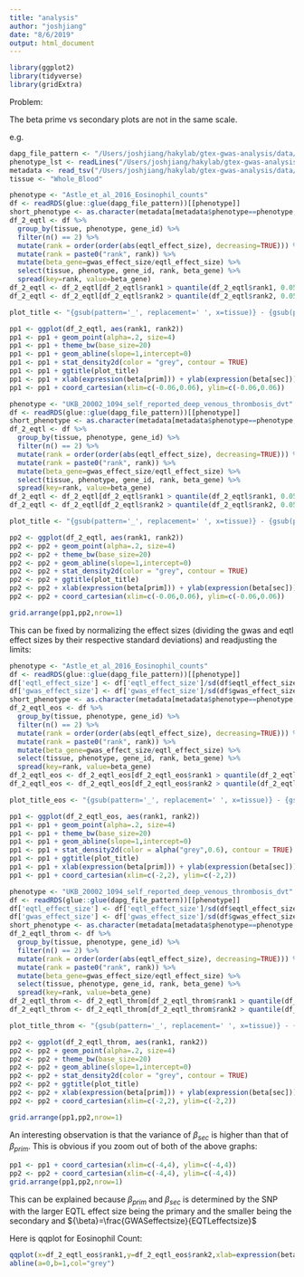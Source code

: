```yaml
---
title: "analysis"
author: "joshjiang"
date: "8/6/2019"
output: html_document
---
```


```r
library(ggplot2)
library(tidyverse)
library(gridExtra)
```

Problem:

The beta prime vs secondary plots are not in the same scale.

e.g.

```r

dapg_file_pattern <- "/Users/joshjiang/hakylab/gtex-gwas-analysis/data/dapg_selected_variants/expression/gwas_and_eqtl/DAPG_with_mashr__{tissue}.rds"
phenotype_lst <- readLines("/Users/joshjiang/hakylab/gtex-gwas-analysis/data/phenotype_list.txt")
metadata <- read_tsv("/Users/joshjiang/hakylab/gtex-gwas-analysis/data/gwas_metadata.txt") %>% rename(phenotype=Tag)
tissue <- "Whole_Blood"

phenotype <- "Astle_et_al_2016_Eosinophil_counts"
df <- readRDS(glue::glue(dapg_file_pattern))[[phenotype]]
short_phenotype <- as.character(metadata[metadata$phenotype==phenotype, "new_Phenotype"])
df_2_eqtl <- df %>%
  group_by(tissue, phenotype, gene_id) %>%
  filter(n() == 2) %>%
  mutate(rank = order(order(abs(eqtl_effect_size), decreasing=TRUE))) %>%
  mutate(rank = paste0("rank", rank)) %>%
  mutate(beta_gene=gwas_effect_size/eqtl_effect_size) %>%
  select(tissue, phenotype, gene_id, rank, beta_gene) %>%
  spread(key=rank, value=beta_gene)
df_2_eqtl <- df_2_eqtl[df_2_eqtl$rank1 > quantile(df_2_eqtl$rank1, 0.05, na.rm = TRUE) & df_2_eqtl$rank1 < quantile(df_2_eqtl$rank1, 0.95, na.rm = TRUE),]
df_2_eqtl <- df_2_eqtl[df_2_eqtl$rank2 > quantile(df_2_eqtl$rank2, 0.05, na.rm = TRUE) & df_2_eqtl$rank2 < quantile(df_2_eqtl$rank2, 0.95, na.rm = TRUE),]

plot_title <- "{gsub(pattern='_', replacement=' ', x=tissue)} - {gsub(pattern='_', replacement=' ', x=short_phenotype)}\nPrimary vs. secondary eQTL" %>% glue::glue()

pp1 <- ggplot(df_2_eqtl, aes(rank1, rank2))
pp1 <- pp1 + geom_point(alpha=.2, size=4)
pp1 <- pp1 + theme_bw(base_size=20)
pp1 <- pp1 + geom_abline(slope=1,intercept=0)
pp1 <- pp1 + stat_density2d(color = "grey", contour = TRUE)
pp1 <- pp1 + ggtitle(plot_title)
pp1 <- pp1 + xlab(expression(beta[prim])) + ylab(expression(beta[sec]))
pp1 <- pp1 + coord_cartesian(xlim=c(-0.06,0.06), ylim=c(-0.06,0.06))

phenotype <- "UKB_20002_1094_self_reported_deep_venous_thrombosis_dvt"
df <- readRDS(glue::glue(dapg_file_pattern))[[phenotype]]
short_phenotype <- as.character(metadata[metadata$phenotype==phenotype, "new_Phenotype"])
df_2_eqtl <- df %>%
  group_by(tissue, phenotype, gene_id) %>%
  filter(n() == 2) %>%
  mutate(rank = order(order(abs(eqtl_effect_size), decreasing=TRUE))) %>%
  mutate(rank = paste0("rank", rank)) %>%
  mutate(beta_gene=gwas_effect_size/eqtl_effect_size) %>%
  select(tissue, phenotype, gene_id, rank, beta_gene) %>%
  spread(key=rank, value=beta_gene)
df_2_eqtl <- df_2_eqtl[df_2_eqtl$rank1 > quantile(df_2_eqtl$rank1, 0.05, na.rm = TRUE) & df_2_eqtl$rank1 < quantile(df_2_eqtl$rank1, 0.95, na.rm = TRUE),]
df_2_eqtl <- df_2_eqtl[df_2_eqtl$rank2 > quantile(df_2_eqtl$rank2, 0.05, na.rm = TRUE) & df_2_eqtl$rank2 < quantile(df_2_eqtl$rank2, 0.95, na.rm = TRUE),]

plot_title <- "{gsub(pattern='_', replacement=' ', x=tissue)} - {gsub(pattern='_', replacement=' ', x=short_phenotype)}\nPrimary vs. secondary eQTL" %>% glue::glue()

pp2 <- ggplot(df_2_eqtl, aes(rank1, rank2))
pp2 <- pp2 + geom_point(alpha=.2, size=4)
pp2 <- pp2 + theme_bw(base_size=20)
pp2 <- pp2 + geom_abline(slope=1,intercept=0)
pp2 <- pp2 + stat_density2d(color = "grey", contour = TRUE)
pp2 <- pp2 + ggtitle(plot_title)
pp2 <- pp2 + xlab(expression(beta[prim])) + ylab(expression(beta[sec]))
pp2 <- pp2 + coord_cartesian(xlim=c(-0.06,0.06), ylim=c(-0.06,0.06))

grid.arrange(pp1,pp2,nrow=1)
```

This can be fixed by normalizing the effect sizes (dividing the gwas and eqtl effect sizes by their respective standard deviations) and readjusting the limits:

```r

phenotype <- "Astle_et_al_2016_Eosinophil_counts"
df <- readRDS(glue::glue(dapg_file_pattern))[[phenotype]]
df['eqtl_effect_size'] <- df['eqtl_effect_size']/sd(df$eqtl_effect_size, na.rm=TRUE)
df['gwas_effect_size'] <- df['gwas_effect_size']/sd(df$gwas_effect_size, na.rm=TRUE)
short_phenotype <- as.character(metadata[metadata$phenotype==phenotype, "new_Phenotype"])
df_2_eqtl_eos <- df %>%
  group_by(tissue, phenotype, gene_id) %>%
  filter(n() == 2) %>%
  mutate(rank = order(order(abs(eqtl_effect_size), decreasing=TRUE))) %>%
  mutate(rank = paste0("rank", rank)) %>%
  mutate(beta_gene=gwas_effect_size/eqtl_effect_size) %>%
  select(tissue, phenotype, gene_id, rank, beta_gene) %>%
  spread(key=rank, value=beta_gene)
df_2_eqtl_eos <- df_2_eqtl_eos[df_2_eqtl_eos$rank1 > quantile(df_2_eqtl_eos$rank1, 0.05, na.rm = TRUE) & df_2_eqtl_eos$rank1 < quantile(df_2_eqtl_eos$rank1, 0.95, na.rm = TRUE),]
df_2_eqtl_eos <- df_2_eqtl_eos[df_2_eqtl_eos$rank2 > quantile(df_2_eqtl_eos$rank2, 0.05, na.rm = TRUE) & df_2_eqtl_eos$rank2 < quantile(df_2_eqtl_eos$rank2, 0.95, na.rm = TRUE),]

plot_title_eos <- "{gsub(pattern='_', replacement=' ', x=tissue)} - {gsub(pattern='_', replacement=' ', x=short_phenotype)}\nPrimary vs. secondary eQTL" %>% glue::glue()

pp1 <- ggplot(df_2_eqtl_eos, aes(rank1, rank2))
pp1 <- pp1 + geom_point(alpha=.2, size=4)
pp1 <- pp1 + theme_bw(base_size=20)
pp1 <- pp1 + geom_abline(slope=1,intercept=0)
pp1 <- pp1 + stat_density2d(color = alpha("grey",0.6), contour = TRUE)
pp1 <- pp1 + ggtitle(plot_title)
pp1 <- pp1 + xlab(expression(beta[prim])) + ylab(expression(beta[sec]))
pp1 <- pp1 + coord_cartesian(xlim=c(-2,2), ylim=c(-2,2))

phenotype <- "UKB_20002_1094_self_reported_deep_venous_thrombosis_dvt"
df <- readRDS(glue::glue(dapg_file_pattern))[[phenotype]]
df['eqtl_effect_size'] <- df['eqtl_effect_size']/sd(df$eqtl_effect_size, na.rm=TRUE)
df['gwas_effect_size'] <- df['gwas_effect_size']/sd(df$gwas_effect_size, na.rm=TRUE)
short_phenotype <- as.character(metadata[metadata$phenotype==phenotype, "new_Phenotype"])
df_2_eqtl_throm <- df %>%
  group_by(tissue, phenotype, gene_id) %>%
  filter(n() == 2) %>%
  mutate(rank = order(order(abs(eqtl_effect_size), decreasing=TRUE))) %>%
  mutate(rank = paste0("rank", rank)) %>%
  mutate(beta_gene=gwas_effect_size/eqtl_effect_size) %>%
  select(tissue, phenotype, gene_id, rank, beta_gene) %>%
  spread(key=rank, value=beta_gene)
df_2_eqtl_throm <- df_2_eqtl_throm[df_2_eqtl_throm$rank1 > quantile(df_2_eqtl_throm$rank1, 0.05, na.rm = TRUE) & df_2_eqtl_throm$rank1 < quantile(df_2_eqtl_throm$rank1, 0.95, na.rm = TRUE),]
df_2_eqtl_throm <- df_2_eqtl_throm[df_2_eqtl_throm$rank2 > quantile(df_2_eqtl_throm$rank2, 0.05, na.rm = TRUE) & df_2_eqtl_throm$rank2 < quantile(df_2_eqtl_throm$rank2, 0.95, na.rm = TRUE),]

plot_title_throm <- "{gsub(pattern='_', replacement=' ', x=tissue)} - {gsub(pattern='_', replacement=' ', x=short_phenotype)}\nPrimary vs. secondary eQTL" %>% glue::glue()

pp2 <- ggplot(df_2_eqtl_throm, aes(rank1, rank2))
pp2 <- pp2 + geom_point(alpha=.2, size=4)
pp2 <- pp2 + theme_bw(base_size=20)
pp2 <- pp2 + geom_abline(slope=1,intercept=0)
pp2 <- pp2 + stat_density2d(color = "grey", contour = TRUE)
pp2 <- pp2 + ggtitle(plot_title)
pp2 <- pp2 + xlab(expression(beta[prim])) + ylab(expression(beta[sec]))
pp2 <- pp2 + coord_cartesian(xlim=c(-2,2), ylim=c(-2,2))

grid.arrange(pp1,pp2,nrow=1)
```

An interesting observation is that the variance of $\beta_{sec}$ is higher than that of $\beta_{prim}$. This is obvious if you zoom out of both of the above graphs:

```r
pp1 <- pp1 + coord_cartesian(xlim=c(-4,4), ylim=c(-4,4))
pp2 <- pp2 + coord_cartesian(xlim=c(-4,4), ylim=c(-4,4))
grid.arrange(pp1,pp2,nrow=1)
```

This can be explained because $\beta_{prim}$ and $\beta_{sec}$ is determined by the SNP with the larger EQTL effect size being the primary and the smaller being the secondary and ${\beta}=\frac{GWASeffectsize}{EQTLeffectsize}$

Here is qqplot for Eosinophil Count:

```r
qqplot(x=df_2_eqtl_eos$rank1,y=df_2_eqtl_eos$rank2,xlab=expression(beta[prim]),ylab=expression(beta[sec]),main=plot_title_eos)
abline(a=0,b=1,col="grey")
```

